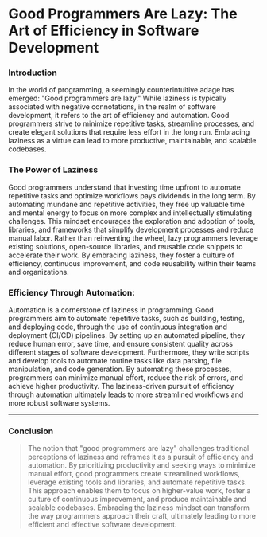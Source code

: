 # Good Programmers Are Lazy: The Art of Efficiency in Software Development

### Introduction

In the world of programming, a seemingly counterintuitive adage has emerged: "Good programmers are lazy." While laziness is typically associated with negative connotations, in the realm of software development, it refers to the art of efficiency and automation. Good programmers strive to minimize repetitive tasks, streamline processes, and create elegant solutions that require less effort in the long run. Embracing laziness as a virtue can lead to more productive, maintainable, and scalable codebases.

### The Power of Laziness

Good programmers understand that investing time upfront to automate repetitive tasks and optimize workflows pays dividends in the long term. By automating mundane and repetitive activities, they free up valuable time and mental energy to focus on more complex and intellectually stimulating challenges. This mindset encourages the exploration and adoption of tools, libraries, and frameworks that simplify development processes and reduce manual labor. Rather than reinventing the wheel, lazy programmers leverage existing solutions, open-source libraries, and reusable code snippets to accelerate their work. By embracing laziness, they foster a culture of efficiency, continuous improvement, and code reusability within their teams and organizations.

### Efficiency Through Automation:

Automation is a cornerstone of laziness in programming. Good programmers aim to automate repetitive tasks, such as building, testing, and deploying code, through the use of continuous integration and deployment (CI/CD) pipelines. By setting up an automated pipeline, they reduce human error, save time, and ensure consistent quality across different stages of software development. Furthermore, they write scripts and develop tools to automate routine tasks like data parsing, file manipulation, and code generation. By automating these processes, programmers can minimize manual effort, reduce the risk of errors, and achieve higher productivity. The laziness-driven pursuit of efficiency through automation ultimately leads to more streamlined workflows and more robust software systems.

---

### Conclusion

> The notion that "good programmers are lazy" challenges traditional perceptions of laziness and reframes it as a pursuit of efficiency and automation. By prioritizing productivity and seeking ways to minimize manual effort, good programmers create streamlined workflows, leverage existing tools and libraries, and automate repetitive tasks. This approach enables them to focus on higher-value work, foster a culture of continuous improvement, and produce maintainable and scalable codebases. Embracing the laziness mindset can transform the way programmers approach their craft, ultimately leading to more efficient and effective software development.
>
